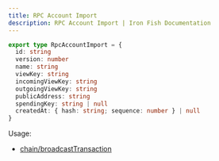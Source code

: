 ```yaml
---
title: RPC Account Import
description: RPC Account Import | Iron Fish Documentation
---
```

```typescript
export type RpcAccountImport = {
  id: string
  version: number
  name: string
  viewKey: string
  incomingViewKey: string
  outgoingViewKey: string
  publicAddress: string
  spendingKey: string | null
  createdAt: { hash: string; sequence: number } | null
}
```

Usage: 
- [chain/broadcastTransaction](/developers/documentation/rpc/chain/broadcast_transaction)